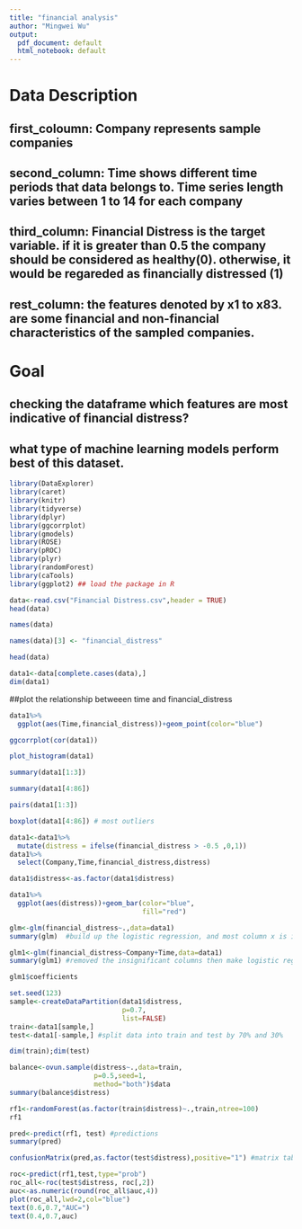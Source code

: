 ```yaml
---
title: "financial analysis"
author: "Mingwei Wu"
output:
  pdf_document: default
  html_notebook: default
---
```



# Data Description
## first_coloumn: Company represents sample companies
## second_column: Time shows different time periods that data belongs to. Time series length varies between 1 to 14 for each company
## third_column: Financial Distress is the target variable. if it is greater than 0.5 the company should be considered as healthy(0). otherwise, it would be regareded as financially distressed (1)
## rest_column: the features denoted by x1 to x83. are some financial and non-financial characteristics of the sampled companies.

# Goal
## checking the dataframe which features are most indicative of financial distress?
## what type of machine learning models perform best of this dataset.



```r
library(DataExplorer)
library(caret)
library(knitr)
library(tidyverse)
library(dplyr)
library(ggcorrplot)
library(gmodels)
library(ROSE)
library(pROC)
library(plyr)
library(randomForest)
library(caTools)
library(ggplot2) ## load the package in R
```

```r
data<-read.csv("Financial Distress.csv",header = TRUE)
head(data)
```
```r
names(data)
```

```r
names(data)[3] <- "financial_distress"
```

```r
head(data)
```
```r
data1<-data[complete.cases(data),]
dim(data1)
```

##plot the relationship betweeen time and financial_distress
```r
data1%>%
  ggplot(aes(Time,financial_distress))+geom_point(color="blue")
```
```r
ggcorrplot(cor(data1))
```

```r
plot_histogram(data1)
```
```r
summary(data1[1:3])
```
```r
summary(data1[4:86])
```
```r
pairs(data1[1:3])
```

```r
boxplot(data1[4:86]) # most outliers 
```
```r
data1<-data1%>%
  mutate(distress = ifelse(financial_distress > -0.5 ,0,1))
data1%>%
  select(Company,Time,financial_distress,distress)
```
```r
data1$distress<-as.factor(data1$distress)
```

```r
data1%>%
  ggplot(aes(distress))+geom_bar(color="blue",
                                 fill="red")
```

```r
glm<-glm(financial_distress~.,data=data1)
summary(glm)  #build up the logistic regression, and most column x is insignificant
```
```r
glm1<-glm(financial_distress~Company+Time,data=data1)
summary(glm1) #removed the insignificant columns then make logistic regression
```
```r
glm1$coefficients
```

```r
set.seed(123)
sample<-createDataPartition(data1$distress,
                            p=0.7,
                            list=FALSE)
train<-data1[sample,]
test<-data1[-sample,] #split data into train and test by 70% and 30%
```
```r
dim(train);dim(test)
```
```r
balance<-ovun.sample(distress~.,data=train,
                     p=0.5,seed=1,
                     method="both")$data
summary(balance$distress)
```


```r
rf1<-randomForest(as.factor(train$distress)~.,train,ntree=100)
rf1
```

```r
pred<-predict(rf1, test) #predictions
summary(pred)
```
```r
confusionMatrix(pred,as.factor(test$distress),positive="1") #matrix table
```
```r
roc<-predict(rf1,test,type="prob")
roc_all<-roc(test$distress, roc[,2])
auc<-as.numeric(round(roc_all$auc,4))
plot(roc_all,lwd=2,col="blue")
text(0.6,0.7,"AUC=")
text(0.4,0.7,auc)
```

















